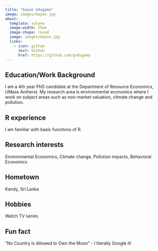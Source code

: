 ```yaml
---
title: "Gayan Udugama"
image: images/Gayan.jpg
about:
  template: solana
  image-width: 15em
  image-shape: round
  image: images/Gayan.jpg
  links:
    - icon: github
      text: Github
      href: https://github.com/gudugama
---
```


## Education/Work Background
I am a 4th year PhD candidate at the Department of Resource Economics, UMass Amherst. My research area is environmental economics where I work on subject areas such as non-market valuation, climate change and pollution. 

## R experience
I am familiar with basic functions of R. 

## Research interests
Environmental Economics, Climate change, Pollution impacts, Behavioral Economics

## Hometown
Kandy, Sri Lanka

## Hobbies
Watch TV series

## Fun fact
"No Country Is Allowed to Own the Moon" - I literally Google it!
